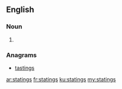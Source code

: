 ==English==

===Noun===
{{head|en}}

# {{plural of|stating}}

===Anagrams===
* [[tastings#English|tastings]]

[[ar:statings]]
[[fr:statings]]
[[ku:statings]]
[[my:statings]]